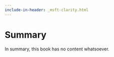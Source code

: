 ```yaml
---
include-in-header: _msft-clarity.html
---
```

# Summary

In summary, this book has no content whatsoever.
